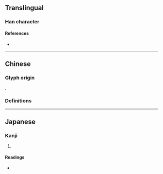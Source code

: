 {{character info/new}}
==Translingual==

===Han character===
{{Han char|rn=30|rad=口|as=15|sn=18|four=|canj=GRGRR,XGRGR|ids=⿱吉喆}}

====References====
* {{Han ref|kx=0213.060|dkj=04528|dj=0435.340|hdz=10698.140|uh=569E|ud=22174}}

----

==Chinese==

===Glyph origin===
{{zh-etym-triple|吉|luck}}.

===Definitions===
{{zh-see|哲}}

----

==Japanese==

===Kanji===
{{ja-kanji|grade=|rs=口15}}

# {{rfdef|ja|sort=口15}}

====Readings====
* {{ja-readings|on=[[てつ]] (tetsu)|kun=}}